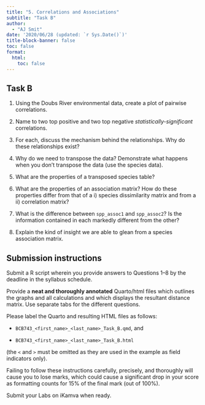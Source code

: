 ```yaml
---
title: "5. Correlations and Associations"
subtitle: "Task B"
author: 
  - "AJ Smit"
date: '2020/06/28 (updated: `r Sys.Date()`)'
title-block-banner: false
toc: false
format:
  html:
    toc: false
---
```


## Task B

1.  Using the Doubs River environmental data, create a plot of pairwise correlations.

2.  Name to two top positive and two top negative *statistically-significant* correlations.

3.  For each, discuss the mechanism behind the relationships. Why do these relationships exist?

4.  Why do we need to transpose the data? Demonstrate what happens when you don't transpose the data (use the species data).

5.  What are the properties of a transposed species table?

6.  What are the properties of an association matrix? How do these properties differ from that of a i) species dissimilarity matrix and from a ii) correlation matrix?

7.  What is the difference between `spp_assoc1` and `spp_assoc2`? Is the information contained in each markedly different from the other?

8.  Explain the kind of insight we are able to glean from a species association matrix.

::: callout-important
## Submission instructions

Submit a R script wherein you provide answers to Questions 1--8 by the deadline in the syllabus schedule.

Provide a **neat and thoroughly annotated** Quarto/html files which outlines the graphs and all calculations and which displays the resultant distance matrix. Use separate tabs for the different questions.

Please label the Quarto and resulting HTML files as follows:

-   `BCB743_<first_name>_<last_name>_Task_B.qmd`, and

-   `BCB743_<first_name>_<last_name>_Task_B.html`

(the `<` and `>` must be omitted as they are used in the example as field indicators only).

Failing to follow these instructions carefully, precisely, and thoroughly will cause you to lose marks, which could cause a significant drop in your score as formatting counts for 15% of the final mark (out of 100%).

Submit your Labs on iKamva when ready.
:::
